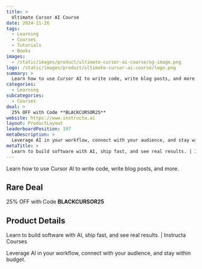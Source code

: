 ```yaml
---
title: >
  Ultimate Cursor AI Course
date: 2024-11-26
tags:
  - Learning
  - Courses
  - Tutorials
  - Books
images:
  - /static/images/product/ultimate-cursor-ai-course/og-image.png
logo: /static/images/product/ultimate-cursor-ai-course/logo.png
summary: >
  Learn how to use Cursor AI to write code, write blog posts, and more.
categories:
  - Learning
subcategories:
  - Courses
deal: >
  25% OFF with Code **BLACKCURSOR25**
website: https://www.instructa.ai
layout: ProductLayout
leaderboardPosition: 197
metaDescription: >
  Leverage AI in your workflow, connect with your audience, and stay within budget.
metaTitle: >
  Learn to build software with AI, ship fast, and see real results. | Instructa Courses
---
```

Learn how to use Cursor AI to write code, write blog posts, and more.

## Rare Deal

25% OFF with Code **BLACKCURSOR25**

## Product Details

Learn to build software with AI, ship fast, and see real results. | Instructa Courses

Leverage AI in your workflow, connect with your audience, and stay within budget.
